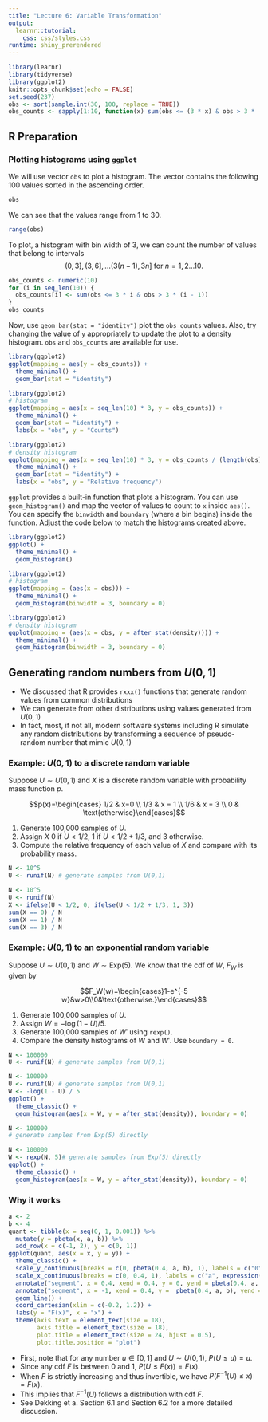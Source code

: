 ```yaml
---
title: "Lecture 6: Variable Transformation"
output: 
  learnr::tutorial:
    css: css/styles.css
runtime: shiny_prerendered
---
```


<!-- 
Before running the document, make sure `learnr` package is available. 
If missing, you can install the package with `install.packages('learnr')`.
-->

```r
library(learnr)
library(tidyverse)
library(ggplot2)
knitr::opts_chunk$set(echo = FALSE)
set.seed(237)
obs <- sort(sample.int(30, 100, replace = TRUE))
obs_counts <- sapply(1:10, function(x) sum(obs <= (3 * x) & obs > 3 * (x - 1)))
```


## R Preparation

### Plotting histograms using `ggplot`

We will use vector `obs` to plot a histogram. The vector contains the following 100 values sorted in the ascending order.

```r
obs
```

We can see that the values range from 1 to 30.

```r
range(obs)
```

To plot, a histogram with bin width of 3, we can count the number of values that belong to intervals  
$$(0, 3], (3, 6], \ldots (3(n-1), 3n]\text{ for }n=1,2\ldots10.$$

```r
obs_counts <- numeric(10)
for (i in seq_len(10)) {
  obs_counts[i] <- sum(obs <= 3 * i & obs > 3 * (i - 1))
}
obs_counts
```

Now, use `geom_bar(stat = "identity")` plot the `obs_counts` values. Also, try changing the value of `y` appropriately to update the plot to a density histogram. `obs` and `obs_counts` are available for use. 

```r
library(ggplot2)
ggplot(mapping = aes(y = obs_counts)) +
  theme_minimal() +
  geom_bar(stat = "identity")
```

```r
library(ggplot2)
# histogram
ggplot(mapping = aes(x = seq_len(10) * 3, y = obs_counts)) +
  theme_minimal() +
  geom_bar(stat = "identity") +
  labs(x = "obs", y = "Counts")
```

```r
library(ggplot2)
# density histogram
ggplot(mapping = aes(x = seq_len(10) * 3, y = obs_counts / (length(obs) * 3))) +
  theme_minimal() +
  geom_bar(stat = "identity") +
  labs(x = "obs", y = "Relative frequency")
```


`ggplot` provides a built-in function that plots a histogram. You can use `geom_histogram()`
and map the vector of values to count to `x` inside `aes()`. You can specify the `binwidth`
and `boundary` (where a bin begins) inside the function. Adjust the code below
to match the histograms created above.


```r
library(ggplot2)
ggplot() +
  theme_minimal() +
  geom_histogram()
```

```r
library(ggplot2)
# histogram
ggplot(mapping = (aes(x = obs))) +
  theme_minimal() +
  geom_histogram(binwidth = 3, boundary = 0)
```

```r
library(ggplot2)
# density histogram
ggplot(mapping = (aes(x = obs, y = after_stat(density)))) +
  theme_minimal() +
  geom_histogram(binwidth = 3, boundary = 0)
```


## Generating random numbers from $U(0,1)$

+  We discussed that R provides `rxxx()` functions that generate random values from common distributions
+  We can generate from other distributions using values generated from $U(0,1)$
+  In fact, most, if not all, modern software systems including R simulate any random distributions by transforming a sequence of pseudo-random number that mimic $U(0,1)$

### Example: $U(0,1)$ to a discrete random variable

Suppose $U\sim U(0,1)$ and $X$ is a discrete random variable with probability mass function $p$.

$$p(x)=\begin{cases} 1/2 & x=0 \\ 1/3 & x = 1 \\ 1/6 & x = 3 \\ 0 & \text{otherwise}\end{cases}$$

1. Generate 100,000 samples of $U$.
2. Assign $X$ 0 if $U<1/2$, 1 if $U < 1/2 + 1/3$, and 3 otherwise.
3. Compute the relative frequency of each value of $X$ and compare with its probability mass.

```r
N <- 10^5
U <- runif(N) # generate samples from U(0,1)

```

```r
N <- 10^5
U <- runif(N)
X <- ifelse(U < 1/2, 0, ifelse(U < 1/2 + 1/3, 1, 3))
sum(X == 0) / N
sum(X == 1) / N
sum(X == 3) / N
```


### Example: $U(0,1)$ to an exponential random variable

Suppose $U\sim U(0,1)$ and $W\sim\text{Exp}(5)$. We know that the cdf of $W$, $F_W$ is given by

$$F_W(w)=\begin{cases}1-e^{-5 w}&w>0\\0&\text{otherwise.}\end{cases}$$

1. Generate 100,000 samples of $U$.
2. Assign $W = -\log\left(1-U\right)/5$.
3. Generate 100,000 samples of $W'$ using `rexp()`.
4. Compare the density histograms of $W$ and $W'$. Use `boundary = 0`.

```r
N <- 100000
U <- runif(N) # generate samples from U(0,1)

```

```r
N <- 100000
U <- runif(N) # generate samples from U(0,1)
W <- -log(1 - U) / 5
ggplot() +
  theme_classic() +
  geom_histogram(aes(x = W, y = after_stat(density)), boundary = 0)
```

```r
N <- 100000
# generate samples from Exp(5) directly

```

```r
N <- 100000
W <- rexp(N, 5)# generate samples from Exp(5) directly
ggplot() +
  theme_classic() +
  geom_histogram(aes(x = W, y = after_stat(density)), boundary = 0)
```

### Why it works


```r
a <- 2
b <- 4
quant <- tibble(x = seq(0, 1, 0.001)) %>%
  mutate(y = pbeta(x, a, b)) %>%
  add_row(x = c(-1, 2), y = c(0, 1))
ggplot(quant, aes(x = x, y = y)) +
  theme_classic() +
  scale_y_continuous(breaks = c(0, pbeta(0.4, a, b), 1), labels = c("0", "u", "1")) +
  scale_x_continuous(breaks = c(0, 0.4, 1), labels = c("a", expression(F^{-1}*(u)), "b")) +
  annotate("segment", x = 0.4, xend = 0.4, y = 0, yend = pbeta(0.4, a, b), linetype = "dotted", linewidth = 1) +
  annotate("segment", x = -1, xend = 0.4, y =  pbeta(0.4, a, b), yend = pbeta(0.4, a, b), linetype = "dotted", linewidth = 1) +
  geom_line() +
  coord_cartesian(xlim = c(-0.2, 1.2)) +
  labs(y = "F(x)", x = "x") +
  theme(axis.text = element_text(size = 18),
        axis.title = element_text(size = 18),
        plot.title = element_text(size = 24, hjust = 0.5),
        plot.title.position = "plot")
```

+  First, note that for any number $u\in[0,1]$ and $U\sim U(0,1)$, $P(U\le u)=u$.
+  Since any cdf $F$ is between 0 and 1, $P(U\le F(x)) = F(x)$.
+  When $F$ is strictly increasing and thus invertible, we have $P(F^{-1}(U)\le x)=F(x)$.
+  This implies that $F^{-1}(U)$ follows a distribution with cdf $F$.
+  See Dekking et a. Section 6.1 and Section 6.2 for a more detailed discussion.




